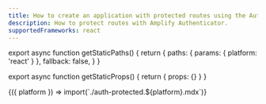 ```yaml
---
title: How to create an application with protected routes using the Authenticator component
description: How to protect routes with Amplify Authenticator.
supportedFrameworks: react
---
```



export async function getStaticPaths() {
  return {
    paths: { params: { platform: 'react' } },
    fallback: false,
  }
}

export async function getStaticProps() {
  return { props: {} }
}

<Fragment>
  {({ platform }) => import(`./auth-protected.${platform}.mdx`)}
</Fragment>
